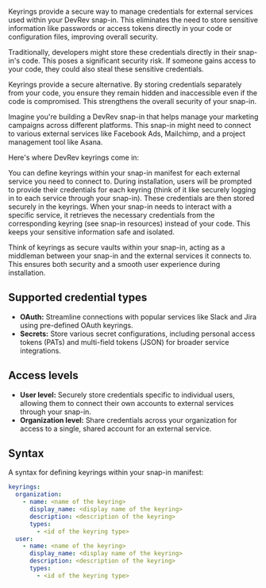Keyrings provide a secure way to manage credentials for external services used within your DevRev snap-in. This eliminates the need to store sensitive information like passwords or access tokens directly in your code or configuration files, improving overall security.

Traditionally, developers might store these credentials directly in their snap-in's code. This poses a significant security risk. If someone gains access to your code, they could also steal these sensitive credentials.

Keyrings provide a secure alternative. By storing credentials separately from your code, you ensure they remain hidden and inaccessible even if the code is compromised. This strengthens the overall security of your snap-in.

Imagine you're building a DevRev snap-in that helps manage your marketing campaigns across different platforms. This snap-in might need to connect to various external services like Facebook Ads, Mailchimp, and a project management tool like Asana.

Here's where DevRev keyrings come in:

You can define keyrings within your snap-in manifest for each external service you need to connect to.
During installation, users will be prompted to provide their credentials for each keyring (think of it like securely logging in to each service through your snap-in). These credentials are then stored securely in the keyrings.
When your snap-in needs to interact with a specific service, it retrieves the necessary credentials from the corresponding keyring (see snap-in resources) instead of your code. This keeps your sensitive information safe and isolated.

Think of keyrings as secure vaults within your snap-in, acting as a middleman between your snap-in and the external services it connects to. This ensures both security and a smooth user experience during installation.

## Supported credential types

* **OAuth:** Streamline connections with popular services like Slack and Jira using pre-defined OAuth keyrings.
* **Secrets:** Store various secret configurations, including personal access tokens (PATs) and multi-field tokens (JSON) for broader service integrations.

## Access levels

- **User level:** Securely store credentials specific to individual users, allowing them to connect their own accounts to external services through your snap-in.
- **Organization level:** Share credentials across your organization for access to a single, shared account for an external service.

## Syntax
A syntax for defining keyrings within your snap-in manifest:

```yaml
keyrings:
  organization:
    - name: <name of the keyring>
      display_name: <display name of the keyring>
      description: <description of the keyring>
      types:
        - <id of the keyring type>
  user:
    - name: <name of the keyring>
      display_name: <display name of the keyring>
      description: <description of the keyring>
      types:
        - <id of the keyring type>
```